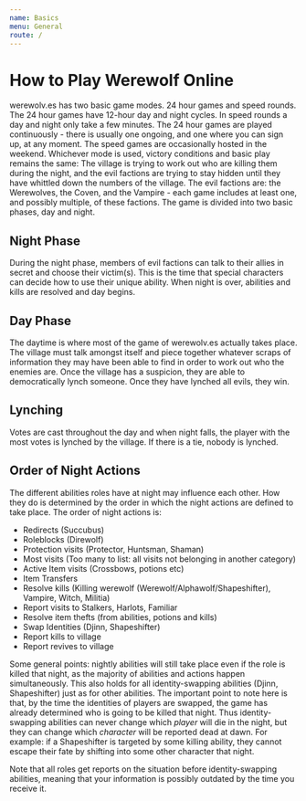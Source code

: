 ```yaml
---
name: Basics
menu: General
route: /
---
```


# How to Play Werewolf Online

werewolv.es has two basic game modes. 24 hour games and speed rounds. The 24 hour games have 12-hour day and night cycles. In speed rounds a day and night only take a few minutes. The 24 hour games are played continuously - there is usually one ongoing, and one where you can sign up, at any moment. The speed games are occasionally hosted in the weekend. Whichever mode is used, victory conditions and basic play remains the same: The village is trying to work out who are killing them during the night, and the evil factions are trying to stay hidden until they have whittled down the numbers of the village. The evil factions are: the Werewolves, the Coven, and the Vampire - each game includes at least one, and possibly multiple, of these factions. The game is divided into two basic phases, day and night.

## Night Phase

During the night phase, members of evil factions can talk to their allies in secret and choose their victim(s). This is the time that special characters can decide how to use their unique ability. When night is over, abilities and kills are resolved and day begins.

## Day Phase

The daytime is where most of the game of werewolv.es actually takes place. The village must talk amongst itself and piece together whatever scraps of information they may have been able to find in order to work out who the enemies are. Once the village has a suspicion, they are able to democratically lynch someone. Once they have lynched all evils, they win.

## Lynching

Votes are cast throughout the day and when night falls, the player with the most votes is lynched by the village. If there is a tie, nobody is lynched.

## Order of Night Actions

The different abilities roles have at night may influence each other. How they do is determined by the order in which the night actions are defined to take place. The order of night actions is:

- Redirects (Succubus)
- Roleblocks (Direwolf)
- Protection visits (Protector, Huntsman, Shaman)
- Most visits (Too many to list: all visits not belonging in another category)
- Active Item visits (Crossbows, potions etc)
- Item Transfers
- Resolve kills (Killing werewolf (Werewolf/Alphawolf/Shapeshifter), Vampire, Witch, Militia)
- Report visits to Stalkers, Harlots, Familiar
- Resolve item thefts (from abilities, potions and kills)
- Swap Identities (Djinn, Shapeshifter)
- Report kills to village
- Report revives to village

Some general points: nightly abilities will still take place even if the role is killed that night, as the majority of abilities and actions happen simultaneously. This also holds for all identity-swapping abilities (Djinn, Shapeshifter) just as for other abilities. The important point to note here is that, by the time the identities of players are swapped, the game has already determined who is going to be killed that night. Thus identity-swapping abilities can never change which _player_ will die in the night, but they can change which _character_ will be reported dead at dawn. For example: if a Shapeshifter is targeted by some killing ability, they cannot escape their fate by shifting into some other character that night.

Note that all roles get reports on the situation before identity-swapping abilities, meaning that your information is possibly outdated by the time you receive it.
